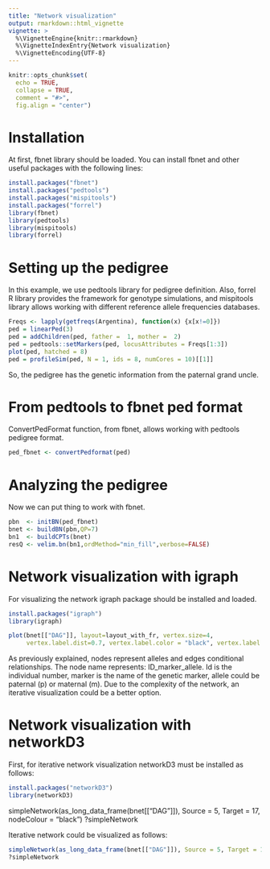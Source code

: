 ```yaml
---
title: "Network visualization"
output: rmarkdown::html_vignette
vignette: >
  %\VignetteEngine{knitr::rmarkdown}
  %\VignetteIndexEntry{Network visualization}
  %\VignetteEncoding{UTF-8}
---
```


```r
knitr::opts_chunk$set(
  echo = TRUE,
  collapse = TRUE,
  comment = "#>",
  fig.align = "center")
```

# Installation

<!-- badges: start -->
<!-- badges: end -->
At first, fbnet library should be loaded. You can install fbnet and other useful packages with the following lines:

``` r
install.packages("fbnet") 
install.packages("pedtools") 
install.packages("mispitools") 
install.packages("forrel") 
library(fbnet)
library(pedtools)
library(mispitools)
library(forrel)
```

# Setting up the pedigree
In this example, we use pedtools library for pedigree definition. Also, forrel R library provides the framework for genotype simulations, and mispitools library allows working with different reference allele frequencies databases.

```r
Freqs <- lapply(getfreqs(Argentina), function(x) {x[x!=0]})
ped = linearPed(3)
ped = addChildren(ped, father =  1, mother =  2)
ped = pedtools::setMarkers(ped, locusAttributes = Freqs[1:3])
plot(ped, hatched = 8)
ped = profileSim(ped, N = 1, ids = 8, numCores = 10)[[1]]
```

So, the pedigree has the genetic information from the paternal grand uncle. 

# From pedtools to fbnet ped format
ConvertPedFormat function, from fbnet, allows working with pedtools pedigree format. 

```r
ped_fbnet <- convertPedformat(ped)
```

# Analyzing the pedigree

Now we can put thing to work with fbnet.

```r
pbn  <- initBN(ped_fbnet)
bnet <- buildBN(pbn,QP=7)
bn1  <- buildCPTs(bnet) 
resQ <- velim.bn(bn1,ordMethod="min_fill",verbose=FALSE)
```

# Network visualization with igraph
For visualizing the network igraph package should be installed and loaded.

```r
install.packages("igraph")
library(igraph)
```

```r
plot(bnet[["DAG"]], layout=layout_with_fr, vertex.size=4,
     vertex.label.dist=0.7, vertex.label.color = "black", vertex.label.size = 20, vertex.color="black", edge.arrow.size=0.5)
```

As previously explained, nodes represent alleles and edges conditional relationships. The node name represents: ID_marker_allele. Id is the individual number, marker is the name of the genetic marker, allele could be paternal (p) or maternal (m). Due to the complexity of the network, an iterative visualization could be a better option.

# Network visualization with networkD3
First, for iterative network visualization networkD3 must be installed as follows:

```r
install.packages("networkD3")
library(networkD3)
```

simpleNetwork(as_long_data_frame(bnet[["DAG"]]), Source = 5, Target = 17, nodeColour = "black")
?simpleNetwork


Iterative network could be visualized as follows:

```r
simpleNetwork(as_long_data_frame(bnet[["DAG"]]), Source = 5, Target = 17, nodeColour = "black")
?simpleNetwork
```
